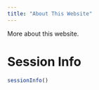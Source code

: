 ```yaml
---
title: "About This Website"
---
```


More about this website.

# Session Info

```r
sessionInfo()
```
